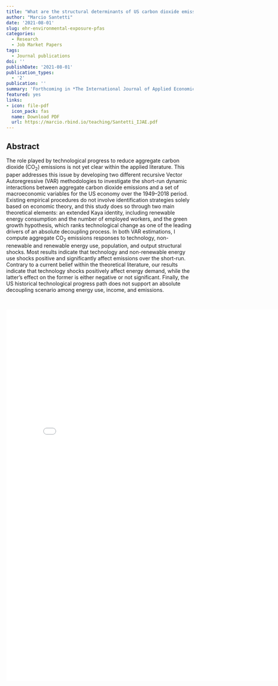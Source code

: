 ```yaml
---
title: "What are the structural determinants of US carbon dioxide emissions? An econometric approach"
author: "Marcio Santetti"
date: '2021-08-01'
slug: ehr-environmental-exposure-pfas
categories:
  - Research
  - Job Market Papers
tags:
  - Journal publications
doi: ''
publishDate: '2021-08-01'
publication_types:
  - '2'
publication: ''
summary: 'Forthcoming in *The International Journal of Applied Economics*'
featured: yes
links:
- icon: file-pdf
  icon_pack: fas
  name: Download PDF
  url: https://marcio.rbind.io/teaching/Santetti_IJAE.pdf
---
```


## Abstract

The role played by technological progress to reduce aggregate carbon
dioxide (CO<sub>2</sub>) emissions is not yet clear within the applied literature. This
paper addresses this issue by developing two different recursive Vector
Autoregressive (VAR) methodologies to investigate the short-run dynamic
interactions between aggregate carbon dioxide emissions and a set of
macroeconomic variables for the US economy over the 1949–2018 period.
Existing empirical procedures do not involve identification strategies solely
based on economic theory, and this study does so through two main
theoretical elements: an extended Kaya identity, including renewable
energy consumption and the number of employed workers, and the green
growth hypothesis, which ranks technological change as one of the leading
drivers of an absolute decoupling process. In both VAR estimations, I
compute aggregate CO<sub>2</sub> emissions responses to technology, non-renewable
and renewable energy use, population, and output structural shocks. Most
results indicate that technology and non-renewable energy use shocks
positive and significantly affect emissions over the short-run. Contrary
to a current belief within the theoretical literature, our results indicate
that technology shocks positively affect energy demand, while the latter’s
effect on the former is either negative or not significant. Finally, the
US historical technological progress path does not support an absolute
decoupling scenario among energy use, income, and emissions.

<br>

<embed src="/jmp/Santetti_IJAE.pdf" width="800px" height="1000px" align="center" />